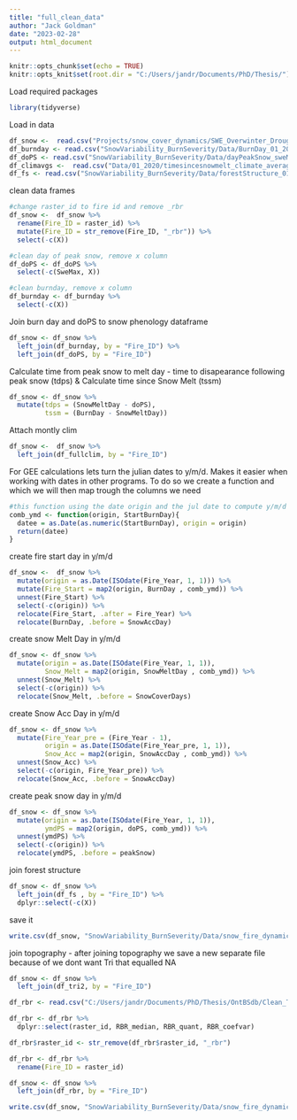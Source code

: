 ```yaml
---
title: "full_clean_data"
author: "Jack Goldman"
date: "2023-02-28"
output: html_document
---
```


```r
knitr::opts_chunk$set(echo = TRUE)
knitr::opts_knit$set(root.dir = "C:/Users/jandr/Documents/PhD/Thesis/")

```

Load required packages
```r
library(tidyverse)
```

Load in data
```r
df_snow <-  read.csv("Projects/snow_cover_dynamics/SWE_Overwinter_DroughxBurn_Severity/Data/OnShield_SnowPhenology_01to2020_v1.csv")
df_burnday <- read.csv("SnowVariability_BurnSeverity/Data/BurnDay_01_2020.csv")
df_doPS <- read.csv("SnowVariability_BurnSeverity/Data/dayPeakSnow_sweMax_01_2020.csv")
df_climavgs <-  read.csv("Data/01_2020/timesincesnowmelt_climate_averages.csv")
df_fs <- read.csv("SnowVariability_BurnSeverity/Data/forestStructure_01_2020.csv")
```

clean data frames
```r
#change raster_id to fire id and remove _rbr
df_snow <-  df_snow %>% 
  rename(Fire_ID = raster_id) %>% 
  mutate(Fire_ID = str_remove(Fire_ID, "_rbr")) %>% 
  select(-c(X))

#clean day of peak snow, remove x column
df_doPS <- df_doPS %>% 
  select(-c(SweMax, X))

#clean burnday, remove x column
df_burnday <- df_burnday %>% 
  select(-c(X))

```

Join burn day and doPS to snow phenology dataframe
```r
df_snow <- df_snow %>% 
  left_join(df_burnday, by = "Fire_ID") %>% 
  left_join(df_doPS, by = "Fire_ID")
```

Calculate time from peak snow to melt day - time to disapearance following peak snow  (tdps) & Calculate time since Snow Melt (tssm)

```r
df_snow <- df_snow %>% 
  mutate(tdps = (SnowMeltDay - doPS), 
         tssm = (BurnDay - SnowMeltDay))
```


Attach montly clim
```r
df_snow <-  df_snow %>% 
  left_join(df_fullclim, by = "Fire_ID")
```



For GEE calculations lets turn the julian dates to y/m/d. Makes it easier when working with dates in other programs.
To do so we create a function and which we will then map trough the columns we need
```r
#this function using the date origin and the jul date to compute y/m/d
comb_ymd <- function(origin, StartBurnDay){
  datee = as.Date(as.numeric(StartBurnDay), origin = origin) 
  return(datee) 
}
```

create fire start day in y/m/d
```r


df_snow <-  df_snow %>% 
  mutate(origin = as.Date(ISOdate(Fire_Year, 1, 1))) %>% 
  mutate(Fire_Start = map2(origin, BurnDay , comb_ymd)) %>% 
  unnest(Fire_Start) %>% 
  select(-c(origin)) %>% 
  relocate(Fire_Start, .after = Fire_Year) %>% 
  relocate(BurnDay, .before = SnowAccDay)
```

create snow Melt Day in  y/m/d
```r
df_snow <- df_snow %>% 
  mutate(origin = as.Date(ISOdate(Fire_Year, 1, 1)),
         Snow_Melt = map2(origin, SnowMeltDay , comb_ymd)) %>% 
  unnest(Snow_Melt) %>% 
  select(-c(origin)) %>% 
  relocate(Snow_Melt, .before = SnowCoverDays)
```

create Snow Acc Day in y/m/d
```r
df_snow <- df_snow %>% 
  mutate(Fire_Year_pre = (Fire_Year - 1),
         origin = as.Date(ISOdate(Fire_Year_pre, 1, 1)),
         Snow_Acc = map2(origin, SnowAccDay , comb_ymd)) %>% 
  unnest(Snow_Acc) %>% 
  select(-c(origin, Fire_Year_pre)) %>% 
  relocate(Snow_Acc, .before = SnowAccDay)
```

create  peak snow day in y/m/d
```r
df_snow <- df_snow %>% 
  mutate(origin = as.Date(ISOdate(Fire_Year, 1, 1)),
         ymdPS = map2(origin, doPS, comb_ymd)) %>% 
  unnest(ymdPS) %>% 
  select(-c(origin)) %>% 
  relocate(ymdPS, .before = peakSnow)
```
join forest structure
```r
df_snow <- df_snow %>% 
  left_join(df_fs , by = "Fire_ID") %>% 
  dplyr::select(-c(X))
```




save it
```r
write.csv(df_snow, "SnowVariability_BurnSeverity/Data/snow_fire_dynamics.csv")
```

join topography - after joining topography we save a new separate file because of we dont want Tri that equalled NA
```r


df_snow <- df_snow %>% 
  left_join(df_tri2, by = "Fire_ID") 


```

```r

df_rbr <- read.csv("C:/Users/jandr/Documents/PhD/Thesis/OntBSdb/Clean_Tables/OnShield_Fire_BS_v2.csv")

df_rbr <- df_rbr %>% 
  dplyr::select(raster_id, RBR_median, RBR_quant, RBR_coefvar) 

df_rbr$raster_id <- str_remove(df_rbr$raster_id, "_rbr")

df_rbr <- df_rbr %>% 
  rename(Fire_ID = raster_id)

df_snow <- df_snow %>% 
  left_join(df_rbr, by = "Fire_ID")

write.csv(df_snow, "SnowVariability_BurnSeverity/Data/snow_fire_dynamics_final.csv")


```

